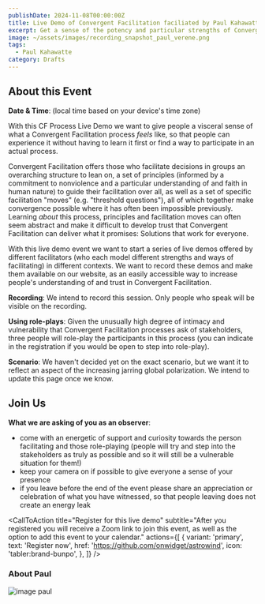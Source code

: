```yaml
---
publishDate: 2024-11-08T00:00:00Z
title: Live Demo of Convergent Facilitation faciliated by Paul Kahawatte (Nov 8)
excerpt: Get a sense of the potency and particular strengths of Convergent Facilitation by observing a full end-to-end Convergent Facilitation process facilitated by Paul Kahawatte. We will use a role-play based scenario touching into the global polarization we see unfolding in the world.
image: ~/assets/images/recording_snapshot_paul_verene.png
tags:
  - Paul Kahawatte
category: Drafts
---
```



## About this Event

**Date & Time**: **<LocalTimeFromUTC client:load  startUtcTime="2024-11-08T15:30:00Z" endUtcTime="2024-11-08T17:00:00Z"/>** (local time based on your device's time zone)


With this CF Process Live Demo we want to give people a visceral sense of what a Convergent Facilitation process *feels* like, so that people can experience it without having to learn it first or find a way to participate in an actual process. 

Convergent Facilitation offers those who facilitate decisions in groups an overarching structure to lean on, a set of principles (informed by a commitment to nonviolence and a particular understanding of and faith in human nature) to guide their facilitation over all, as well as a set of specific facilitation "moves" (e.g. "threshold questions"), all of which together make convergence possible where it has often been impossible previously. Learning *about* this process, principles and facilitation moves can often seem abstract and make it difficult to develop trust that Convergent Facilitation can deliver what it promises: Solutions that work for everyone.

With this live demo event we want to start a series of live demos offered by different facilitators (who each model different strengths and ways of facilitating) in different contexts. We want to record these demos and make them available on our website, as an easily accessible way to increase people's understanding of and trust in Convergent Facilitation.

**Recording**: We intend to record this session. Only people who speak will be visible on the recording.

**Using role-plays**: Given the unusually high degree of intimacy and vulnerability that Convergent Facilitation processes ask of stakeholders, three people will role-play the participants in this process (you can indicate in the registration if you would be open to step into role-play). 

**Scenario**: We haven't decided yet on the exact scenario, but we want it to reflect an aspect of the increasing jarring global polarization. We intend to update this page once we know. 

## Join Us

**What we are asking of you as an observer**:
- come with an energetic of support and curiosity towards the person facilitating and those role-playing (people will try and step into the stakeholders as truly as possible and so it will still be a vulnerable situation for them!)
- keep your camera on if possible to give everyone a sense of your presence 
- if you leave before the end of the event please share an appreciation or celebration of what you have witnessed, so that people leaving does not create an energy leak 


<CallToAction
    title="Register for this live demo"
    subtitle="After you registered you will receive a Zoom link to join this event, as well as the option to add this event to your calendar."
    actions={[
      {
        variant: 'primary',
        text: 'Register now',
        href: 'https://github.com/onwidget/astrowind',
        icon: 'tabler:brand-bunpo',
      },
    ]}
  />
  
### About Paul
![image paul](~/assets/images/paul_kahawatte.jpg)

